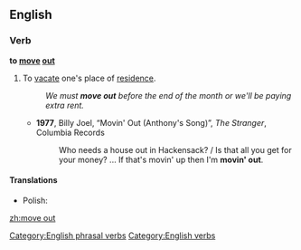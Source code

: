 ==English==

===Verb===
'''to [[move]] [[out]]'''

# {{idiom}} To [[vacate]] one's place of [[residence]].
#: ''We must '''move out''' before the end of the month or we'll be paying extra rent.''
#* '''1977''', Billy Joel, “Movin' Out (Anthony's Song)”, ''The Stranger'', Columbia Records
#*: Who needs a house out in Hackensack? / Is that all you get for your money? ... If that's movin' up then I'm '''movin' out'''.

====Translations====
{{trans-top|to vacate one's place of residence}}
* Polish: {{t-|pl|wyprowadzać się}}
{{trans-mid}}
{{trans-bottom}}

[[Category:English phrasal verbs]]
[[Category:English verbs]]

[[zh:move out]]